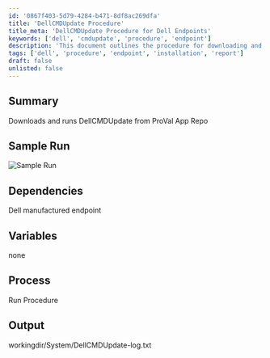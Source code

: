 ```yaml
---
id: '0867f403-5d79-4284-b471-8df8ac269dfa'
title: 'DellCMDUpdate Procedure'
title_meta: 'DellCMDUpdate Procedure for Dell Endpoints'
keywords: ['dell', 'cmdupdate', 'procedure', 'endpoint']
description: 'This document outlines the procedure for downloading and running DellCMDUpdate from the ProVal App Repository specifically for Dell manufactured endpoints. It includes a sample run, dependencies, and output information.'
tags: ['dell', 'procedure', 'endpoint', 'installation', 'report']
draft: false
unlisted: false
---
```

## Summary

Downloads and runs DellCMDUpdate from ProVal App Repo

## Sample Run

![Sample Run](../../../static/img/Dell-Command-Update/image_2.png)

## Dependencies

Dell manufactured endpoint

## Variables

none

## Process

Run Procedure

## Output

workingdir/System/DellCMDUpdate-log.txt












